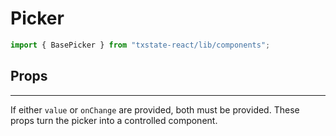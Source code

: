 
<Meta title="Components|Picker" component={BasePicker} />

# Picker

```js
import { BasePicker } from "txstate-react/lib/components";
```

## Props

---

If either `value` or `onChange` are provided, both must be provided. These props turn the picker into a controlled component.

<Props of={BasePicker} />

<Preview>
  <Story name="picker">
    <BasePicker
      items={[
        { key: "red", name: "red" },
        { key: "orange", name: "orange" },
        { key: "yellow", name: "yellow" },
        { key: "green", name: "green" },
        { key: "blue", name: "blue" },
        { key: "indigo", name: "indigo" },
        { key: "violet", name: "violet" }
      ]}
      itemLimit={3}
    />
  </Story>
</Preview>
